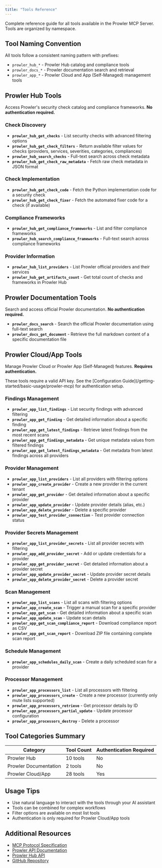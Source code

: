 ```yaml
---
title: "Tools Reference"
---
```


Complete reference guide for all tools available in the Prowler MCP Server. Tools are organized by namespace.

## Tool Naming Convention

All tools follow a consistent naming pattern with prefixes:

- `prowler_hub_*` - Prowler Hub catalog and compliance tools
- `prowler_docs_*` - Prowler documentation search and retrieval
- `prowler_app_*` - Prowler Cloud and App (Self-Managed) management tools

## Prowler Hub Tools

Access Prowler's security check catalog and compliance frameworks. **No authentication required.**

### Check Discovery

- **`prowler_hub_get_checks`** - List security checks with advanced filtering options
- **`prowler_hub_get_check_filters`** - Return available filter values for checks (providers, services, severities, categories, compliances)
- **`prowler_hub_search_checks`** - Full-text search across check metadata
- **`prowler_hub_get_check_raw_metadata`** - Fetch raw check metadata in JSON format

### Check Implementation

- **`prowler_hub_get_check_code`** - Fetch the Python implementation code for a security check
- **`prowler_hub_get_check_fixer`** - Fetch the automated fixer code for a check (if available)

### Compliance Frameworks

- **`prowler_hub_get_compliance_frameworks`** - List and filter compliance frameworks
- **`prowler_hub_search_compliance_frameworks`** - Full-text search across compliance frameworks

### Provider Information

- **`prowler_hub_list_providers`** - List Prowler official providers and their services
- **`prowler_hub_get_artifacts_count`** - Get total count of checks and frameworks in Prowler Hub

## Prowler Documentation Tools

Search and access official Prowler documentation. **No authentication required.**

- **`prowler_docs_search`** - Search the official Prowler documentation using full-text search
- **`prowler_docs_get_document`** - Retrieve the full markdown content of a specific documentation file

## Prowler Cloud/App Tools

Manage Prowler Cloud or Prowler App (Self-Managed) features. **Requires authentication.**

<Note>
These tools require a valid API key. See the [Configuration Guide](/getting-started/basic-usage/prowler-mcp) for authentication setup.
</Note>

### Findings Management

- **`prowler_app_list_findings`** - List security findings with advanced filtering
- **`prowler_app_get_finding`** - Get detailed information about a specific finding
- **`prowler_app_get_latest_findings`** - Retrieve latest findings from the most recent scans
- **`prowler_app_get_findings_metadata`** - Get unique metadata values from filtered findings
- **`prowler_app_get_latest_findings_metadata`** - Get metadata from latest findings across all providers

### Provider Management

- **`prowler_app_list_providers`** - List all providers with filtering options
- **`prowler_app_create_provider`** - Create a new provider in the current tenant
- **`prowler_app_get_provider`** - Get detailed information about a specific provider
- **`prowler_app_update_provider`** - Update provider details (alias, etc.)
- **`prowler_app_delete_provider`** - Delete a specific provider
- **`prowler_app_test_provider_connection`** - Test provider connection status

### Provider Secrets Management

- **`prowler_app_list_provider_secrets`** - List all provider secrets with filtering
- **`prowler_app_add_provider_secret`** - Add or update credentials for a provider
- **`prowler_app_get_provider_secret`** - Get detailed information about a provider secret
- **`prowler_app_update_provider_secret`** - Update provider secret details
- **`prowler_app_delete_provider_secret`** - Delete a provider secret

### Scan Management

- **`prowler_app_list_scans`** - List all scans with filtering options
- **`prowler_app_create_scan`** - Trigger a manual scan for a specific provider
- **`prowler_app_get_scan`** - Get detailed information about a specific scan
- **`prowler_app_update_scan`** - Update scan details
- **`prowler_app_get_scan_compliance_report`** - Download compliance report as CSV
- **`prowler_app_get_scan_report`** - Download ZIP file containing complete scan report

### Schedule Management

- **`prowler_app_schedules_daily_scan`** - Create a daily scheduled scan for a provider

### Processor Management

- **`prowler_app_processors_list`** - List all processors with filtering
- **`prowler_app_processors_create`** - Create a new processor (currently only mute lists supported)
- **`prowler_app_processors_retrieve`** - Get processor details by ID
- **`prowler_app_processors_partial_update`** - Update processor configuration
- **`prowler_app_processors_destroy`** - Delete a processor

## Tool Categories Summary

| Category | Tool Count | Authentication Required |
|----------|------------|------------------------|
| Prowler Hub | 10 tools | No |
| Prowler Documentation | 2 tools | No |
| Prowler Cloud/App | 28 tools | Yes |

## Usage Tips

- Use natural language to interact with the tools through your AI assistant
- Tools can be combined for complex workflows
- Filter options are available on most list tools
- Authentication is only required for Prowler Cloud/App tools

## Additional Resources

- [MCP Protocol Specification](https://modelcontextprotocol.io)
- [Prowler API Documentation](https://api.prowler.com/api/v1/docs)
- [Prowler Hub API](https://hub.prowler.com/api/docs)
- [GitHub Repository](https://github.com/prowler-cloud/prowler)
